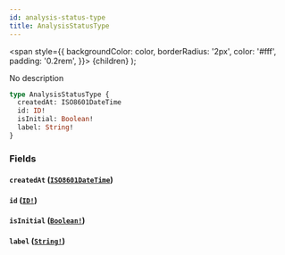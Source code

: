 ```yaml
---
id: analysis-status-type
title: AnalysisStatusType
---
```


<span
style={{
      backgroundColor: color,
      borderRadius: '2px',
      color: '#fff',
      padding: '0.2rem',
    }}>
{children}
</span>
);

No description

```graphql
type AnalysisStatusType {
  createdAt: ISO8601DateTime
  id: ID!
  isInitial: Boolean!
  label: String!
}
```

### Fields

#### `createdAt` ([`ISO8601DateTime`](/api/graphql/documentation/scalars/iso-8601-date-time))

#### `id` ([`ID!`](/api/graphql/documentation/scalars/id))

#### `isInitial` ([`Boolean!`](/api/graphql/documentation/scalars/boolean))

#### `label` ([`String!`](/api/graphql/documentation/scalars/string))
